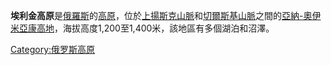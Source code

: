 {{Unreferenced|time=2022-02-22T22:38:23+00:00}}
'''埃利金高原'''是[[俄羅斯|俄羅斯]]的[[高原|高原]]，位於[[上揚斯克山脈|上揚斯克山脈]]和[[切爾斯基山脈|切爾斯基山脈]]之間的[[亞納-奧伊米亞康高地|亞納-奧伊米亞康高地]]，海拔高度1,200至1,400米，該地區有多個湖泊和沼澤。

{{Russia-geo-stub}}
[[Category:俄罗斯高原|Category:俄罗斯高原]]